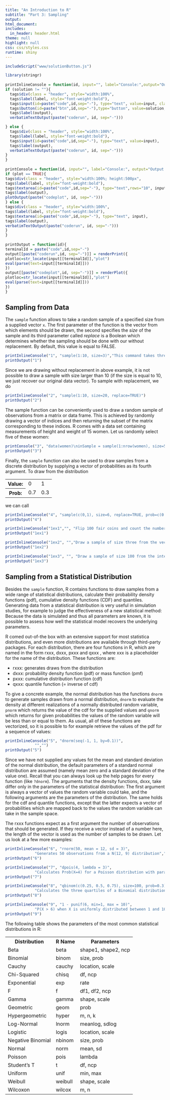 ```yaml
---
title: "An Introduction to R"
subtitle: "Part 3: Sampling"
output:
html_document:
includes:
  in_header: header.html
theme: null
highlight: null
css: css/styles.css
runtime: shiny
---
```

 
```r
 
includeScript("www/solutionButton.js")

library(stringr)
 
printInlineConsole = function(id, input="", label="Console:",output="Output: ", solution=""){
if (solution != ""){
  tags$div(class = "header", style="width:100%",
  tags$label(label, style="font-weight:bold"),
  tags$input(id=paste("code",id,sep="-"), type="text", value=input, class="exercise_input"),
  tags$button(id=paste("btn",id,sep="-"),type="button", value=solution, class="exercise_solution_btn","Solution"),
  tags$label(output),
  verbatimTextOutput(paste("coderun", id, sep="-"))) 

} else {
  tags$div(class = "header", style="width:100%",
  tags$label(label, style="font-weight:bold"),
  tags$input(id=paste("code",id,sep="-"), type="text", value=input),
  tags$label(output),
  verbatimTextOutput(paste("coderun", id, sep="-"))) 
}
}
 
printConsole = function(id, input="", label="Console:", output="Output:",plot = FALSE){
if (plot == TRUE){
tags$div(class = "header", style="width:100%; height:500px",
tags$label(label, style="font-weight:bold"),
tags$textarea(id=paste("code",id,sep="-"), type="text",rows="10", input),
tags$label(output),
plotOutput(paste("codeplot", id, sep="-")))
} else {
tags$div(class = "header", style="width:100%",
tags$label(label, style="font-weight:bold"),
tags$textarea(id=paste("code",id,sep="-"), type="text", input),
tags$label(output),
verbatimTextOutput(paste("coderun", id, sep="-")))
}
}
 
printOutput = function(id){
terminalId = paste("code",id,sep="-")
output[[paste("coderun",id, sep="-")]] = renderPrint({
plotloc=str_locate(input[[terminalId]],"plot")
eval(parse(text=input[[terminalId]]))
})
output[[paste("codeplot",id, sep="-")]] = renderPlot({
plotloc=str_locate(input[[terminalId]],"plot")
eval(parse(text=input[[terminalId]]))
})
}
```

## Sampling from Data

The `sample` function allows to take a random sample of a specified size from a supplied vector `x`. The first parameter of the function is the vector from which elements should be drawn, the second specifies the *size* of the sample and its third parameter called *replace* is a Boolean which determines whether the sampling should be done with our without replacement. By default, this value is equal to FALSE.

```r
printInlineConsole("1", "sample(1:10, size=3)","This command takes three random numbers without replacement from the integers from one to ten:")
printOutput("1")
```

Since we are drawing without replacement in above example, it is not possible to draw a sample with size larger than 10 (if the size is equal to 10, we just recover our original data vector). 
To sample with replacement, we do

```r
printInlineConsole("2", "sample(1:10, size=20, replace=TRUE)")
printOutput("2")
```

The sample function can be conveniently used to draw a random sample of observations from a matrix or data frame. This is achieved by randomly drawing a vector of indices and then returning the subset of the matrix corresponding to these indices. R comes with a data set containing measurements of height and weight of 15 women. Let us randomly select five of these women:

```r
printConsole("3", "data(women)\ninSample = sample(1:nrow(women), size=5)\nwomen[inSample,]")
printOutput("3")
```

Finally, the `sample` function can also be used to draw samples from a discrete distribution by supplying a vector of probabilities as its fourth argument. To draw from the distribution 

<table>
<tr><th>Value:</th><td>0</td><td>1</td></tr>
<tr><th>Prob:</th><td>0.7</td><td>0.3</td></tr>
</table>

we can call 

```r
printInlineConsole("4", "sample(c(0,1), size=6, replace=TRUE, prob=c(0.7,0.3))")
printOutput("4")
```


```r
printInlineConsole("1ex1","", "Flip 100 fair coins and count the number of heads (Hint: Sample from c(0,1), where 0 = Tails and 1 = Heads):")
printOutput("1ex1")

printInlineConsole("1ex2", "","Draw a sample of size three from the vector c(2, 8, 3, 5, 9, 7, 6) without replacement")
printOutput("1ex2")

printInlineConsole("1ex3", "", "Draw a sample of size 100 from the integers from -10 to 10 with replacement. Calculate the mean of the drawn sample")
printOutput("1ex3")
```

## Sampling from a Statistical Distribution

Besides the `sample` function, R contains functions to draw samples from a wide range of statistical distributions, calculate their probability density functions (pdf), cumulative density functions (CDF) and quantiles. Generating data from a statistical distribution is very useful in simulation studies, for example to judge the effectiveness of a new statistical method: Because the data is simulated and thus all parameters are known, it is possible to assess how well the statistical model recovers the underlying parameters.

R comed out-of-the box with an extensive support for most statistica distributions, and even more distributions are available through third-party packages. For each distribution, there are four functions in R, which are named in the form rxxx, dxxx, pxxx and qxxx , where xxx is a placeholder for the name of the distribution. These functions are:

- rxxx: generates draws from the distribution
- dxxx: probability density function (pdf) or mass function (pmf)
- pxxx: cumulative distribution function (cdf)
- qxxx: quantile function (= inverse of cdf)

To give a concrete example, the normal distribution has the functions `dnorm` to generate samples drawn from a normal distribution, `dnorm` to evaluate the density at different realizations of a normally distributed random variable, `pnorm` which returns the value of the cdf for the supplied values and `qnorm` which returns for given probabilities the values of the random variable will be less than or equal to them. As usual, all of these functions are vectorized, so it is possible to for example retrieve the values of the pdf for a sequence of values:

```r
printInlineConsole("5", "dnorm(seq(-1, 1, by=0.1))",
             "","")
printOutput("5")
```

Since we have not supplied any values fot the mean and standard deviation of the normal distribution, the default parameters of a standard normal distribution are assumed (namely mean zero and a standard deviation of the value one). Recall that you can always look up the help pages for every function (like `?dnorm`). The arguments that the density functions, dxxx, take differ only in the parameters of the statistical distribution: The first argument is always a vector of values the random variable could take, and the following arguments are the parameters of the distribution. The same holds for the cdf and quantile functions, except that the latter expects a vector of probabilities which are mapped back to the values the random variable can take in the sample space. 

The rxxx functions expect as a first argument the number of observations that should be generated. If they receive a vector instead of a number here, the length of the vector is used as the number of samples to be drawn. Let us look at a few more examples: 

```r
printInlineConsole("6", "rnorm(50, mean = 12, sd = 3)",
             "Generates 50 observations from a N(12, 9) distribution","")
printOutput("6")

printInlineConsole("7", "dpois(4, lambda = 3)",
             "Calculates Prob(X=4) for a Poisson distribution with parameter lambda = 3 ","")
printOutput("7")

printInlineConsole("8", "qbinom(c(0.25, 0.5, 0.75), size=100, prob=0.3)",
             "Calculates the three quartiles of a Binomial distribution with success probability of 0.3 and a size of 100 at each trial","")
printOutput("8")

printInlineConsole("9", "1 - punif(6, min=1, max = 10)",
             "P(X > 6) when X is uniformly distributed between 1 and 10","")
printOutput("9")

```

The following table shows the parameters of the most common statistical distributions in R:

<table class="table table-striped table-bordered">
  <tr><th>Distribution</th><th>R Name</th><th>Parameters</th></tr>
  <tr><td>Beta</td><td>beta</td><td>shape1, shape2, ncp</td></tr>
  <tr><td>Binomial</td><td>binom</td><td>size, prob</td></tr>
  <tr><td>Cauchy</td><td>cauchy</td><td>location, scale</td></tr>
  <tr><td>Chi-Squared</td><td>chisq</td><td>df, ncp</td></tr>
  <tr><td>Exponential</td><td>exp</td><td>rate</td></tr>
  <tr><td>F</td><td>f</td><td>df1, df2, ncp</td></tr>
  <tr><td>Gamma</td><td>gamma</td><td>shape, scale</td></tr>
  <tr><td>Geometric</td><td>geom</td><td>prob</td></tr>
  <tr><td>Hypergeometric</td><td>hyper</td><td>m, n, k</td></tr>
  <tr><td>Log-Normal</td><td>lnorm</td><td>meanlog, sdlog</td></tr>
  <tr><td>Logistic</td><td>logis</td><td>location, scale</td></tr>
  <tr><td>Negative Binomial</td><td>nbinom</td><td>size, prob</td></tr>
  <tr><td>Normal</td><td>norm</td><td>mean, sd</td></tr>
  <tr><td>Poisson</td><td>pois</td><td>lambda</td></tr>
  <tr><td>Student's T</td><td>t</td><td>df, ncp</td></tr>
  <tr><td>Uniform</td><td>unif</td><td>min, max</td></tr>
  <tr><td>Weibull</td><td>weibull</td><td>shape, scale</td></tr>
  <tr><td>Wilcoxon</td><td>wilcox</td><td>m, n</td></tr>
</table>

